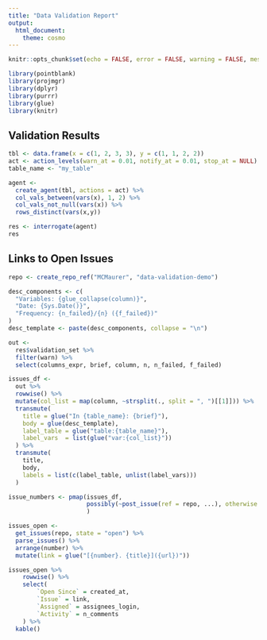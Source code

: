 ```yaml
---
title: "Data Validation Report"
output: 
  html_document:
    theme: cosmo
---
```


```r
knitr::opts_chunk$set(echo = FALSE, error = FALSE, warning = FALSE, message = FALSE)
```

```r
library(pointblank)
library(projmgr)
library(dplyr)
library(purrr)
library(glue)
library(knitr)
```

## Validation Results

```r
tbl <- data.frame(x = c(1, 2, 3, 3), y = c(1, 1, 2, 2))
act <- action_levels(warn_at = 0.01, notify_at = 0.01, stop_at = NULL)
table_name <- "my_table"

agent <-
  create_agent(tbl, actions = act) %>%
  col_vals_between(vars(x), 1, 2) %>%
  col_vals_not_null(vars(x)) %>%
  rows_distinct(vars(x,y))

res <- interrogate(agent)
res
```

## Links to Open Issues

```r
repo <- create_repo_ref("MCMaurer", "data-validation-demo")

desc_components <- c(
  "Variables: {glue_collapse(column)}",
  "Date: {Sys.Date()}",
  "Frequency: {n_failed}/{n} ({f_failed})"
)
desc_template <- paste(desc_components, collapse = "\n")

out <- 
  res$validation_set %>%
  filter(warn) %>%
  select(columns_expr, brief, column, n, n_failed, f_failed) 

issues_df <-
  out %>%
  rowwise() %>%
  mutate(col_list = map(column, ~strsplit(., split = ", ")[[1]])) %>%
  transmute(
    title = glue("In {table_name}: {brief}"),
    body = glue(desc_template),
    label_table = glue("table:{table_name}"),
    label_vars  = list(glue("var:{col_list}"))
  ) %>%
  transmute(
    title,
    body,
    labels = list(c(label_table, unlist(label_vars)))
  )

issue_numbers <- pmap(issues_df, 
                      possibly(~post_issue(ref = repo, ...), otherwise = "")
                      )
```

```r
issues_open <- 
  get_issues(repo, state = "open") %>%
  parse_issues() %>%
  arrange(number) %>%
  mutate(link = glue("[{number}. {title}]({url})"))

issues_open %>%
    rowwise() %>%
    select(
        `Open Since` = created_at,
        `Issue` = link,
        `Assigned` = assignees_login,
        `Activity` = n_comments
    ) %>%
  kable()
```


